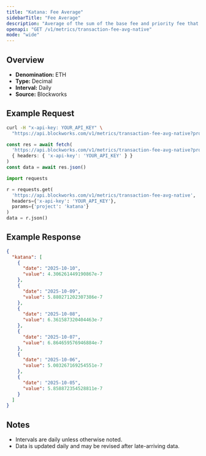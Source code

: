 ```yaml
---
title: "Katana: Fee Average"
sidebarTitle: "Fee Average"
description: "Average of the sum of the base fee and priority fee that day"
openapi: "GET /v1/metrics/transaction-fee-avg-native"
mode: "wide"
---
```


## Overview

- **Denomination:** ETH
- **Type:** Decimal
- **Interval:** Daily
- **Source:** Blockworks

## Example Request

<CodeGroup>

```bash cURL
curl -H "x-api-key: YOUR_API_KEY" \
  "https://api.blockworks.com/v1/metrics/transaction-fee-avg-native?project=katana"
```

```typescript TypeScript
const res = await fetch(
  'https://api.blockworks.com/v1/metrics/transaction-fee-avg-native?project=katana',
  { headers: { 'x-api-key': 'YOUR_API_KEY' } }
)
const data = await res.json()
```

```python Python
import requests

r = requests.get(
  'https://api.blockworks.com/v1/metrics/transaction-fee-avg-native',
  headers={'x-api-key': 'YOUR_API_KEY'},
  params={'project': 'katana'}
)
data = r.json()
```

</CodeGroup>

## Example Response

```json
{
  "katana": [
    {
      "date": "2025-10-10",
      "value": 4.306261449190867e-7
    },
    {
      "date": "2025-10-09",
      "value": 5.880271202307386e-7
    },
    {
      "date": "2025-10-08",
      "value": 6.361587320404463e-7
    },
    {
      "date": "2025-10-07",
      "value": 6.864659576946884e-7
    },
    {
      "date": "2025-10-06",
      "value": 5.003267169254551e-7
    },
    {
      "date": "2025-10-05",
      "value": 5.858872354528811e-7
    }
  ]
}
```

## Notes
- Intervals are daily unless otherwise noted.
- Data is updated daily and may be revised after late-arriving data.